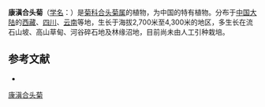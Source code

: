{{Speciesbox
| name = 康滇合头菊
| status = 
| status_system = 
| image = 
| genus = Syncalathium
| species = souliei
| authority = (Franch.) Ling in Act.
}}

'''康滇合头菊'''（[[学名|学名]]：{{lang|la|''Syncalathium souliei''}}）是[[菊科|菊科]][[合头菊属|合头菊属]]的植物，为中国的特有植物。分布于[[中国大陆|中国大陆]]的[[西藏|西藏]]、[[四川|四川]]、[[云南|云南]]等地，生长于海拔2,700米至4,300米的地区，多生长在流石山坡、高山草甸、河谷碎石地及林缘沼地，目前尚未由人工引种栽培。

== 参考文献 ==
<div class="references-small">
* {{cite web| url =http://www.bioinfo.cn/db05/KmzwSpecies.php?action=view&id=5619| title =康滇合头菊| work =《中国高等植物数据库全库》| publisher =中国科学院微生物研究所| author =昆明植物研究所| accessdate =2009-02-25| deadurl =yes| archiveurl =https://web.archive.org/web/20160305064542/http://www.bioinfo.cn/db05/KmzwSpecies.php?action=view&id=5619| archivedate =2016-03-05}}
</div>
{{Taxonbar|from=Q11063964}}

[[Category:合头菊属|康滇合头菊]]


{{植物小作品}}